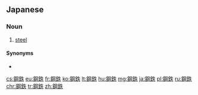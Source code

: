 {{also|鋼鐵|钢铁}}
==Japanese==
{{ja-kanjitab|こう|てつ|yomi=on}}

===Noun===
{{ja-noun|こうてつ|kyu=鋼鐵}}

# [[steel]]

====Synonyms====
* {{ja-r|鋼|はがね}}

[[cs:鋼鉄]]
[[eu:鋼鉄]]
[[fr:鋼鉄]]
[[ko:鋼鉄]]
[[lt:鋼鉄]]
[[hu:鋼鉄]]
[[mg:鋼鉄]]
[[ja:鋼鉄]]
[[pl:鋼鉄]]
[[ru:鋼鉄]]
[[chr:鋼鉄]]
[[tr:鋼鉄]]
[[zh:鋼鉄]]